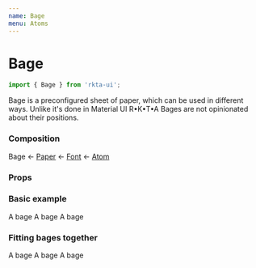 ```yaml
---
name: Bage
menu: Atoms
---
```



# Bage
```js
import { Bage } from 'rkta-ui';
```

Bage is a preconfigured sheet of paper, which can be used in different ways.
Unlike it's done in Material UI R•K•T•A Bages are not opinionated about their positions.

### Composition

Bage &larr;
[Paper](/src-atoms-paper-paper) &larr;
[Font](/src-atoms-paper-paper) &larr;
[Atom](/src-atoms-atom-atom)

### Props

<PropsTable of={RawBage} />

### Basic example

<Playground>
  <Bage primary>A bage</Bage>
  <Bage secondary color="paper">
    A bage
  </Bage>
  <Bage success>A bage</Bage>
</Playground>

### Fitting bages together

<Playground>
  <Bage primary fitRight hardRight>
    A bage
  </Bage>
  <Bage color12 fitAll hard>
    A bage
  </Bage>
  <Bage warning fitLeft hardLeft>
    A bage
  </Bage>
</Playground>
